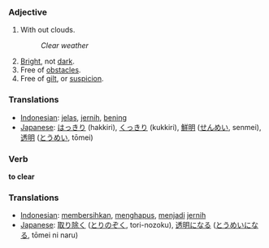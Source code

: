 === Adjective ===

#With out clouds.
#:''Clear weather''
#[[Bright]], not [[dark]].
#Free of [[obstacle|obstacles]].
#Free of [[gilt]], or [[suspicion]].

=== Translations ===
*[[Indonesian]]: [[jelas]], [[jernih]], [[bening]]
*[[Japanese]]: [[はっきり]] (hakkiri), [[くっきり]] (kukkiri), [[鮮明]] ([[せんめい]], senmei), [[透明]] ([[とうめい]], tōmei)

=== Verb ===

'''to clear'''

=== Translations ===
*[[Indonesian]]: [[bersih|membersihkan]], [[hapus|menghapus]], [[jadi|menjadi]] [[jernih]]
*[[Japanese]]: [[取り除く]] ([[とりのぞく]], tori-nozoku), [[透明]]になる ([[とうめい]]になる, tōmei ni naru)